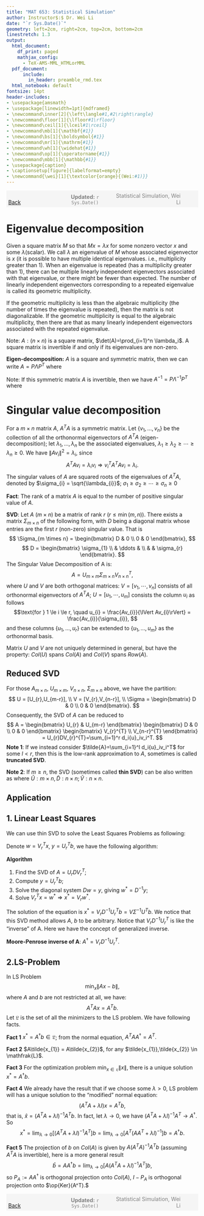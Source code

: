 ```yaml
---
title: "MAT 653: Statistical Simulation"
author: Instructor$:$ Dr. Wei Li
date: "`r Sys.Date()`"
geometry: left=2cm, right=2cm, top=2cm, bottom=2cm
linestretch: 1.3
output:
  html_document:
    df_print: paged
    mathjax_config:
      - TeX-AMS-MML_HTMLorMML   
  pdf_document: 
      include:
        in_header: preamble_rmd.tex
  html_notebook: default
fontsize: 14pt
header-includes:
- \usepackage{amsmath}
- \usepackage[linewidth=1pt]{mdframed}
- \newcommand\inner[2]{\left\langle#1,#2\right\rangle}
- \newcommand\floor[1]{\lfloor#1\rfloor}
- \newcommand\ceil[1]{\lceil#1\rceil}
- \newcommand\mb[1]{\mathbf{#1}}
- \newcommand\bs[1]{\boldsymbol{#1}}
- \newcommand\mr[1]{\mathrm{#1}}
- \newcommand\wh[1]{\widehat{#1}}
- \newcommand\op[1]{\operatorname{#1}}
- \newcommand\mbb[1]{\mathbb{#1}}
- \usepackage{caption}
- \captionsetup[figure]{labelformat=empty}
- \newcommand{\wei}[1]{\textcolor{orange}{(Wei:#1)}}
---
```


<script type="text/x-mathjax-config">
MathJax.Hub.Config({
  TeX: { equationNumbers: { autoNumber: "AMS" } }
});
</script>


<span style="background-color: #f5f5f5; padding: 5px; display: block;">
    <span style="width: 25%; display: inline-block; text-align: left;">
        [Back](javascript:window.history.back())
    </span>
    <span style="width: 30%; display: inline-block; text-align: center; color: grey;">
        **Updated:** `r Sys.Date()`
    </span>
    <span style="width: 35%; display: inline-block; text-align: right; color: grey;">
        Statistical Simulation, Wei Li
    </span>
</span>

<!------------->


# Eigenvalue decomposition

Given a square matrix $M$ so that $Mx=\lambda x$ for some nonzero vector $x$ and some $\lambda$(scalar). We call $\lambda$ an eigenvalue of $M$ whose associated eigenvector is $x$ (it is possible to have multiple identical eigenvalues. i.e., multiplicity greater than 1). When an eigenvalue is repeated (has a multiplicity greater than 1), there can be multiple linearly independent eigenvectors associated with that eigenvalue, or there might be fewer than expected. The number of linearly independent eigenvectors corresponding to a repeated eigenvalue is called its geometric multiplicity.

If the geometric multiplicity is less than the algebraic multiplicity (the number of times the eigenvalue is repeated), then the matrix is not diagonalizable.
If the geometric multiplicity is equal to the algebraic multiplicity, then there are that as many linearly independent eigenvectors associated with the repeated eigenvalue. 

Note: $A: (n \times n )$ is a square matrix, $\det(A)=\prod_{i=1}^n \lambda_i$. A square matrix is invertible if and only if its eigenvalues are non-zero.

**Eigen-decomposition:** $A$ is a square and symmetric matrix, then we can write $A=P \Lambda P^T$ where 
\begin{align*}
&P=[u_1, u_2,\cdots, u_n], \quad u\mbox{'s are the orthonormal eigenvector of }A \\
&\Lambda = diag\{\text{eigenvalues of }A\}.
\end{align*}

Note: If this symmetric matrix $A$ is invertible, then we have $A^{-1}=P\Lambda^{-1}P^T$ where 
\begin{equation*}
\Lambda^{-1} = 
\begin{pmatrix}
\ddots & 0 & 0 \\
0 & \frac{1}{\lambda_i} & 0 \\
0 & 0 & \ddots
\end{pmatrix}.
\end{equation*}

\begin{mdframed}
Example: $A=\begin{pmatrix}
 9 & 0 \\
0 & 4 
\end{pmatrix}$, $Av = \lambda v\implies (A-\lambda I)v=0$. Here we need a non-zero solution, so
$$
\det(A-\lambda I)=\left|
\begin{matrix} 
   9-\lambda & 0   \\
   0 & 4-\lambda
\end{matrix}
   \right| =0 \implies \lambda_1=9,\lambda_2=4
$$

For $\lambda_1=9$, since we know  $Av_1=9v_1\implies (A-9I)v_1=0$, then we have
$$
\begin{pmatrix} 
   0 & 0   \\
   0 & -5
\end{pmatrix} v_1 =
\begin{pmatrix} 
   0    \\
   0 
\end{pmatrix}
\implies v_1=\begin{pmatrix} 
   1   \\
   0
\end{pmatrix}
$$
For $\lambda_2=4$, since we know  $Av_2=4v_2\implies (A-4I)v_2=0$, then we have
$$
\begin{pmatrix} 
   5 & 0   \\
   0 & 0
\end{pmatrix} v_2 =
\begin{pmatrix} 
   0    \\
   0 
\end{pmatrix}
\implies v_2=\begin{pmatrix} 
   0   \\
   1 
\end{pmatrix}
$$
Now $A=P\Lambda P^T=
\begin{pmatrix} 
   1 & 0   \\
   0 & 1
\end{pmatrix}
\begin{pmatrix} 
   9 & 0   \\
   0 & 4
\end{pmatrix}
\begin{pmatrix} 
   1 & 0   \\
   0 & 1
\end{pmatrix}$ where $P=[v_1,v_2]$.
\end{mdframed}



**Singular value decomposition**
===========

For a $m \times n$ matrix ${A}$, $A^{T}A$ is a symmetric matrix. Let $\{ v_{1},\ldots,v_{n} \}$ be the collection of all the orthonormal eigenvectors of $A^{T}A$ (eigen-decomposition); let  $\lambda_{1},...,\lambda_{n}$ be the associated eigenvalues, $\lambda_{1} \ge \lambda_{2} \ge \cdots \geq \lambda_{n} \ge 0$. We have $\lVert Av_{i}\lVert^{2} = \lambda_{i}$, since 
$$
A^{T}Av_{i} = \lambda_{i}v_{i} \Rightarrow
v_{i}^{T}A^{T}Av_{i} = \lambda_{i}.
$$
The singular values of $A$ are squared roots of the eigenvalues of $A^{T}A$, denoted by $\sigma_{i} = \sqrt{\lambda_{i}}$; $\sigma_{1} \ge \sigma_{2} \ge \cdots \geq \sigma_{n} \ge 0$

**Fact**: The rank of a matrix $A$ is equal to the number of positive singular value of $A$.  

**SVD**: Let $A$ ($m \times n$) be a matrix of rank $r$ ($r\leq \min(m, n)$). There exists a matrix $\Sigma_{m \times n}$ of the following form, with $D$ being a diagonal matrix whose entries are the first $r$ (non-zero) singular value. That is  
$$ \Sigma_{m \times n} = 
\begin{bmatrix}
  D & 0 \\
  0 & 0
\end{bmatrix},
$$
$$
 D = \begin{bmatrix}
      \sigma_{1} \\ & \ddots & \\ & & \sigma_{r}
     \end{bmatrix}.
$$
The Singular Value Decomposition of A is:
$$
  A = U_{m \times m}\Sigma_{m \times n}V^{T}_{n \times n},
$$
where $U$ and $V$ are both orthogonal matrices: 
$V=[v_1, \cdots, v_n]$ consists of all orthonormal eigenvectors of $A^{T}A$; 
$U=[u_1, \cdots, u_m]$ consists the column $u_{i}$ as follows
$$\text{for }   1 \le i \le r, \quad u_{i} = \frac{Av_{i}}{\lVert Av_{i}\rVert} = \frac{Av_{i}}{\sigma_{i}},
$$
and these columns $\{ u_{1}, \ldots, u_{r}\}$ can be extended to $\{ u_{1}, \ldots, u_{m}\}$ as the orthonormal basis. 

Matrix $U$ and $V$ are not uniquely determined in general, but have the property: $Col(U)$ spans $Col(A)$ and $Col(V)$ spans $Row(A)$.


Reduced SVD 
-----------------------

For those $A_{m \times n}$, $U_{m \times m}$, $V_{n \times n}$, $\Sigma_{m \times n}$ above, we have the partition:  
$$
  U = [U_{r},U_{m-r}],  \\
  V = [V_{r},V_{n-r}],  \\
  \Sigma = \begin{bmatrix}
  D & 0 \\
  0 & 0
\end{bmatrix}.
$$
Consequently, the SVD of $A$ can be reduced to  
$$
  A =
  \begin{bmatrix}
    U_{r} & U_{m-r}
  \end{bmatrix}
  \begin{bmatrix}
    D & 0 \\
    0 & 0
  \end{bmatrix}
  \begin{bmatrix}
    V_{r}^{T} \\
    V_{n-r}^{T}
  \end{bmatrix}
  = U_{r}DV_{r}^{T}=\sum_{i=1}^r d_i{u}_iv_i^T.
$$
**Note 1**: If we instead consider $\tilde{A}=\sum_{i=1}^l d_i{u}_iv_i^T$ for some $l < r$, then this is the low-rank approximation to $A$, sometimes is called **truncated SVD**.

**Note 2**: If $m \geq n$, the SVD (sometimes called **thin SVD**) can be also written as 
\begin{align*}
A=\tilde{U}\tilde{D}\tilde{V}^T
\end{align*}
where $\tilde{U}: m \times n, \tilde{D}: n \times n; \tilde{V}: n \times n.$



Application
---------------------------

1. Linear Least Squares  
---------------------------

We can use thin SVD to solve the Least Squares Problems as following:  

\begin{align*}
 Ax &= b, \\
 A^{T}Ax &= A^{T}b, \\
 (U_rDV_r^{T})^{T}(U_rDV_r^{T})x &= (U_rDV_r^{T})^{T}b, \\
  V_rDIDV_r^Tx &= V_rDU_r^{T}b, \\
  DV_r^{T}x &= U_r^{T}b.
\end{align*}

Denote $w = V_r^{T}x$, $y = U_r^{T}b$, we have the following algorithm:  

**Algorithm**  

1. Find the SVD of $A = U_rDV_r^{T}$;  
2. Compute $y = U_r^{T}b$;  
3. Solve the diagonal system $Dw=y$, giving $w^{*} = D^{-1}y$;  
4. Solve $V_r^{T}x = w^{*} \Rightarrow x^* = V_rw^{*}$.

The solution of the equation is $x^* = V_rD^{-1}U_r^{T}b= V\Sigma^{-1}U^{T}b$. 
We notice that this SVD method allows $A$, $b$ to be arbitrary. Notice that $V_{r}D^{-1}U_{r}^{T}$ is like the "inverse" of A. Here we have the concept of generalized inverse.  

**Moore-Penrose inverse of A**: $A^{\dagger} = V_{r}D^{-1}U_{r}^{T}.$

2.LS-Problem 
-----------------------

In LS Problem 
$$\min_{x} \lVert Ax -b \rVert,$$ 
where $A$ and $b$ are not restricted at all, we have:  
$$
  A^{T}Ax = A^{T}b.
$$
Let $\mathfrak{L}$ is the set of all the minimizers to the LS problem. We have following facts.  

**Fact 1** $x^{*} = A^{\dagger}b \in \mathfrak{L}$; from the normal equation, $A^{T}AA^{\dagger} = A^{T}.$  

**Fact 2** $A\tilde{x_{1}} = A\tilde{x_{2}}$, for any $\tilde{x_{1}},\tilde{x_{2}} \in \mathfrak{L}$.  

**Fact 3** For the optimization problem $\min_{x \in \mathfrak{L}} \lVert x\rVert$, there is a unique solution $x^{*} = A^{\dagger}b$.  

**Fact 4** We already have the result that if we choose some $\lambda>0$, LS problem will has a unique solution to the "modified" normal equation:
$$
 (A^{T}A+\lambda I)x=A^{T}b,
$$
that is, $\hat{x} = (A^{T}A+\lambda I)^{-1}A^{T}b.$ In fact, let $\lambda \rightarrow 0$, we have $(A^{T}A+\lambda I)^{-1}A^{T} \rightarrow A^{\dagger}.$ So 
$$
 x^*= \lim_{\lambda \to 0} [(A^{T}A+\lambda I)^{-1}A^{T}]b= \lim_{\lambda \to 0} [A^T(AA^T+\lambda I)^{-1}]b = A^{\dagger} b.
$$

**Fact 5** The projection of $b$ on $Col(A)$ is given by $A(A^{T}A)^{-1}A^{T}b$ (assuming $A^{T}A$ is invertible), here is a more general result  
$$
  \hat{b} = AA^{\dagger}b = \lim_{\lambda \rightarrow 0}[A(A^{T}A+\lambda I)^{-1}A^{T}]b,
$$
so $P_A:=AA^{\dagger}$ is orthogonal projection onto $Col(A)$, $I-P_A$ is orthogonal projection onto $\op{Ker}(A^T).$




<!------------->
<span style="background-color: #f5f5f5; padding: 5px; display: block;">
    <span style="width: 25%; display: inline-block; text-align: left;">
        [Back](javascript:window.history.back())
    </span>
    <span style="width: 30%; display: inline-block; text-align: center; color: grey;">
        **Updated:** `r Sys.Date()`
    </span>
    <span style="width: 35%; display: inline-block; text-align: right; color: grey;">
        Statistical Simulation, Wei Li
    </span>
</span>



